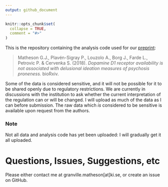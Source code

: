 ```yaml
---
output: github_document
---
```


```r
knitr::opts_chunk$set(
  collapse = TRUE,
  comment = "#>"
)
```

This is the repository containing the analysis code used
for our
[preprint](https://www.biorxiv.org/content/early/2018/05/14/321646):

> Matheson G.J., Plavén-Sigray P., Louzolo A., Borg J., Farde L., Petrovic P. & Cervenka S. (2018). *Dopamine D1 receptor availability is not associated with delusional ideation measures of psychosis proneness.* bioRxiv.

Some of the data is considered sensitive, and it will not be possible for it to be shared openly due to regulatory restrictions. We are currently in discussions with the institution to ask whether the current interpretation of the regulation can or will be changed. I will upload as much of the data as I can before submission.  The raw data which *is* considered to be sensitive is available upon request from the authors.

### Note

Not all data and analysis code has yet been uploaded: I will gradually get it all uploaded.


# Questions, Issues, Suggestions, etc

Please either contact me at granville.matheson[at]ki.se, or create an
issue on GitHub.




<!-- README.md is generated from README.Rmd. Please edit that file -->
